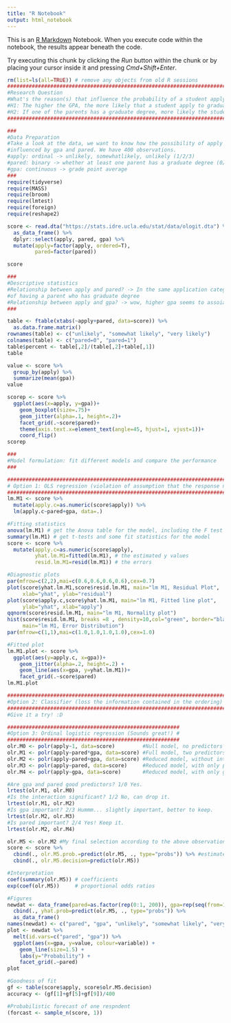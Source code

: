 ```yaml
---
title: "R Notebook"
output: html_notebook
---
```


This is an [R Markdown](http://rmarkdown.rstudio.com) Notebook. When you execute code within the notebook, the results appear beneath the code. 

Try executing this chunk by clicking the *Run* button within the chunk or by placing your cursor inside it and pressing *Cmd+Shift+Enter*. 

```r
rm(list=ls(all=TRUE)) # remove any objects from old R sessions
############################################################################################################
#Research Question                                                                                         #
#What's the reason(s) that influence the probability of a student applying to a graduate school?           #
#H1: The higher the GPA, the more likely that a student apply to graduate school                           #
#H2: If one of the parents has a graduate degree, more likely the student want to apply to graduate school #
############################################################################################################

###
#Data Preparation
#Take a look at the data, we want to know how the possibility of apply to graduate school 
#influenced by gpa and pared. We have 400 observations.
#apply: ordinal -> unlikely, somewhatlikely, unlikely (1/2/3)
#pared: binary -> whether at least one parent has a graduate degree (0/1)
#gpa: continuous -> grade point average
###
require(tidyverse)
require(MASS)
require(broom)
require(lmtest)
require(foreign)
require(reshape2)

score <- read.dta("https://stats.idre.ucla.edu/stat/data/ologit.dta") %>%
  as_data_frame() %>%
  dplyr::select(apply, pared, gpa) %>%
  mutate(apply=factor(apply, ordered=T),
         pared=factor(pared))

score

###
#Descriptive statistics
#Relationship between apply and pared? -> In the same application category, "very likely" has the highest percentage 
#of having a parent who has graduate degree
#Relationship between apply and gpa? -> wow, higher gpa seems to assoiated with higher probability in applying
###

table <- ftable(xtabs(~apply+pared, data=score)) %>%
  as.data.frame.matrix() 
rownames(table) <- c("unlikely", "somewhat likely", "very likely")
colnames(table) <- c("pared=0", "pared=1")
table$percent <- table[,2]/(table[,2]+table[,1])
table

value <- score %>%
  group_by(apply) %>%
  summarize(mean(gpa))
value

scorep <- score %>%
  ggplot(aes(x=apply, y=gpa))+
    geom_boxplot(size=.75)+
    geom_jitter(alpha=.1, height=.2)+
    facet_grid(.~score$pared)+
    theme(axis.text.x=element_text(angle=45, hjust=1, vjust=1))+
    coord_flip()
scorep  

###
#Model formulation: fit different models and compare the performance
###

#####################################################################################################
# Option 1: OLS regression (violation of assumption that the response needs to be interval outcome) #
#####################################################################################################
lm.M1 <- score %>%
  mutate(apply.c=as.numeric(score$apply)) %>%
  lm(apply.c~pared+gpa, data=.)

#Fitting statistics
anova(lm.M1) # get the Anova table for the model, including the F test
summary(lm.M1) # get t-tests and some fit statistics for the model
score <- score %>%
  mutate(apply.c=as.numeric(score$apply),
         yhat.lm.M1=fitted(lm.M1), # the estimated y values
         resid.lm.M1=resid(lm.M1)) # the errors

#Diagnostic plots
par(mfrow=c(2,2),mai=c(0.6,0.6,0.6,0.6),cex=0.7)
plot(score$yhat.lm.M1,score$resid.lm.M1, main="lm M1, Residual Plot",
     xlab="yhat", ylab="residual")
plot(score$apply.c,score$yhat.lm.M1, main="lm M1, Fitted line plot",
     ylab="yhat", xlab="apply")
qqnorm(score$resid.lm.M1, main="lm M1, Normality plot")
hist(score$resid.lm.M1, breaks =8 , density=10,col="green", border="black",
     main="lm M1, Error Distribution") 
par(mfrow=c(1,1),mai=c(1.0,1.0,1.0,1.0),cex=1.0)
```

```r
#Fitted plot
lm.M1.plot <- score %>%
  ggplot(aes(y=apply.c, x=gpa))+
    geom_jitter(alpha=.2, height=.2) +
    geom_line(aes(x=gpa, y=yhat.lm.M1))+
    facet_grid(.~score$pared)
lm.M1.plot
```

```r
########################################################################
#Option 2: Classifier (loss the information contained in the ordering) #
########################################################################
#Give it a try! :D 

########################################################
#Option 3: Ordinal logistic regression (Sounds great!) #
########################################################
olr.M0 <- polr(apply~1, data=score)         #Null model, no predictors
olr.M1 <- polr(apply~pared*gpa, data=score) #Full model, two predictors with interaction.
olr.M2 <- polr(apply~pared+gpa, data=score) #Reduced model, without interaction.
olr.M3 <- polr(apply~pared, data=score)     #Reduced model, with only pared.
olr.M4 <- polr(apply~gpa, data=score)       #Reduced model, with only gpa.

#Are gpa and pared good predictors? 1/0 Yes.
lrtest(olr.M1, olr.M0)
#Is the interaction significant? 1/2 No, can drop it.
lrtest(olr.M1, olr.M2)
#Is gpa important? 2/3 Hummm... slightly important, better to keep.
lrtest(olr.M2, olr.M3)
#Is pared important? 2/4 Yes! Keep it.
lrtest(olr.M2, olr.M4)

olr.M5 <- olr.M2 #My final selection according to the above observations.
score <- score %>%
  cbind(., olr.M5.prob.=predict(olr.M5, ., type="probs")) %>% #estimated probability
  cbind(., olr.M5.decision=predict(olr.M5))

#Interpretation
coef(summary(olr.M5)) # coefficients
exp(coef(olr.M5))     # proportional odds ratios

#Figures
newdat <- data_frame(pared=as.factor(rep(0:1, 200)), gpa=rep(seq(from=1.9, to=4, length.out=100), 4)) %>%
  cbind(., yhat.prob=predict(olr.M5, ., type="probs")) %>%
  as_data_frame()
names(newdat) <- c("pared", "gpa", "unlikely", "somewhat likely", "very likely")
plot <- newdat %>%
  melt(id.vars=c("pared", "gpa")) %>%
  ggplot(aes(x=gpa, y=value, colour=variable)) +
    geom_line(size=1.5) +
    labs(y="Probability") +
    facet_grid(.~pared)
plot

#Goodness of fit
gf <- table(score$apply, score$olr.M5.decision)
accuracy <- (gf[1]+gf[5]+gf[9])/400

#Probabilistic forecast of one respndent
(forcast <- sample_n(score, 1))
```


